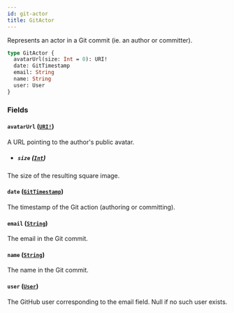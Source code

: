 ```yaml
---
id: git-actor
title: GitActor
---
```


Represents an actor in a Git commit (ie. an author or committer).

```graphql
type GitActor {
  avatarUrl(size: Int = 0): URI!
  date: GitTimestamp
  email: String
  name: String
  user: User
}
```

### Fields

#### `avatarUrl` ([`URI!`](/docs/api/scalars/uri))

A URL pointing to the author's public avatar.

- ##### `size` ([`Int`](/docs/api/scalars/int))

The size of the resulting square image.

#### `date` ([`GitTimestamp`](/docs/api/scalars/git-timestamp))

The timestamp of the Git action (authoring or committing).

#### `email` ([`String`](/docs/api/scalars/string))

The email in the Git commit.

#### `name` ([`String`](/docs/api/scalars/string))

The name in the Git commit.

#### `user` ([`User`](/docs/api/objects/user))

The GitHub user corresponding to the email field. Null if no such user exists.
